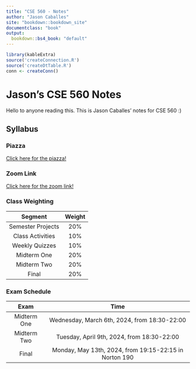 ```yaml
---
title: "CSE 560 - Notes"
author: "Jason Caballes"
site: "bookdown::bookdown_site"
documentclass: "book"
output:
  bookdown::bs4_book: "default"
---
```

```r
library(kableExtra)
source('createConnection.R')
source('createDtTable.R')
conn <- createConn()
```

<!-- Use "{-}" if you want to exclude a heading in the numbering of headings -->

# Jason's CSE 560 Notes {-}
Hello to anyone reading this.  This is Jason Caballes' notes for CSE 560 :)

## Syllabus

### Piazza
[Click here for the piazza!](https://piazza.com/buffalo/spring2024/cse460560)

### Zoom Link
[Click here for the zoom link!](https://buffalo.zoom.us/my/sreyasee?pwd=Mlg4bmEyMGNJQVhhcUJqV3dkSFdCdz09)

### Class Weighting

| Segment | Weight |
|:-------:|:------:|
| Semester Projects | 20% |
| Class Activities | 10% |
| Weekly Quizzes | 10% |
| Midterm One | 20% |
| Midterm Two | 20% |
| Final | 20% |

### Exam Schedule
| Exam | Time |
|:----:|:----:|
| Midterm One | Wednesday, March 6th, 2024, from 18:30-22:00 |
| Midterm Two | Tuesday, April 9th, 2024, from 18:30-22:00 |
| Final | Monday, May 13th, 2024, from 19:15-22:15 in Norton 190 |


